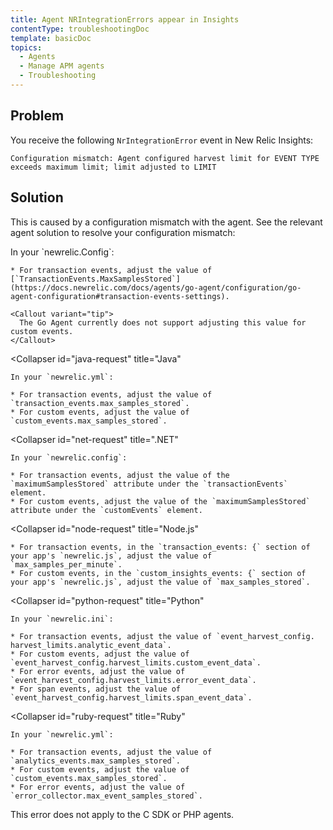```yaml
---
title: Agent NRIntegrationErrors appear in Insights
contentType: troubleshootingDoc
template: basicDoc
topics:
  - Agents
  - Manage APM agents
  - Troubleshooting
---
```


## Problem

You receive the following `NrIntegrationError` event in New Relic Insights:

```
Configuration mismatch: Agent configured harvest limit for EVENT TYPE 
exceeds maximum limit; limit adjusted to LIMIT
```

## Solution

This is caused by a configuration mismatch with the agent. See the relevant agent solution to resolve your configuration mismatch:

<CollapserGroup>
  <Collapser
    id="go-request"
    title="Go"
  >
    In your `newrelic.Config`:

    * For transaction events, adjust the value of [`TransactionEvents.MaxSamplesStored`](https://docs.newrelic.com/docs/agents/go-agent/configuration/go-agent-configuration#transaction-events-settings).

    <Callout variant="tip">
      The Go Agent currently does not support adjusting this value for custom events.
    </Callout>
  </Collapser>

  <Collapser
    id="java-request"
    title="Java"
  >
    In your `newrelic.yml`:

    * For transaction events, adjust the value of `transaction_events.max_samples_stored`.
    * For custom events, adjust the value of `custom_events.max_samples_stored`.
  </Collapser>

  <Collapser
    id="net-request"
    title=".NET"
  >
    In your `newrelic.config`:

    * For transaction events, adjust the value of the `maximumSamplesStored` attribute under the `transactionEvents` element.
    * For custom events, adjust the value of the `maximumSamplesStored` attribute under the `customEvents` element.
  </Collapser>

  <Collapser
    id="node-request"
    title="Node.js"
  >
    * For transaction events, in the `transaction_events: {` section of your app's `newrelic.js`, adjust the value of `max_samples_per_minute`.
    * For custom events, in the `custom_insights_events: {` section of your app's `newrelic.js`, adjust the value of `max_samples_stored`.
  </Collapser>

  <Collapser
    id="python-request"
    title="Python"
  >
    In your `newrelic.ini`:

    * For transaction events, adjust the value of `event_harvest_config. harvest_limits.analytic_event_data`.
    * For custom events, adjust the value of `event_harvest_config.harvest_limits.custom_event_data`.
    * For error events, adjust the value of `event_harvest_config.harvest_limits.error_event_data`.
    * For span events, adjust the value of `event_harvest_config.harvest_limits.span_event_data`.
  </Collapser>

  <Collapser
    id="ruby-request"
    title="Ruby"
  >
    In your `newrelic.yml`:

    * For transaction events, adjust the value of `analytics_events.max_samples_stored`.
    * For custom events, adjust the value of `custom_events.max_samples_stored`.
    * For error events, adjust the value of `error_collector.max_event_samples_stored`.
  </Collapser>
</CollapserGroup>

<Callout variant="tip">
  This error does not apply to the C SDK or PHP agents.
</Callout>
